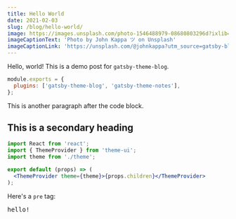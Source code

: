 ```yaml
---
title: Hello World
date: 2021-02-03
slug: /blog/hello-world/
image: https://images.unsplash.com/photo-1546488979-08680803296d?ixlib=rb-1.2.1&ixid=eyJhcHBfaWQiOjEyMDd9&auto=format&fit=crop&w=2562&q=80
imageCaptionText: 'Photo by John Kappa ツ on Unsplash'
imageCaptionLink: 'https://unsplash.com/@johnkappa?utm_source=gatsby-blog-starter&utm_medium=referral'
---
```


Hello, world! This is a demo post for `gatsby-theme-blog`.

```js
module.exports = {
  plugins: ['gatsby-theme-blog', 'gatsby-theme-notes'],
};
```

This is another paragraph after the code block.

## This is a secondary heading

```jsx
import React from 'react';
import { ThemeProvider } from 'theme-ui';
import theme from './theme';

export default (props) => (
  <ThemeProvider theme={theme}>{props.children}</ThemeProvider>
);
```

Here's a `pre` tag:

<pre>hello!</pre>
